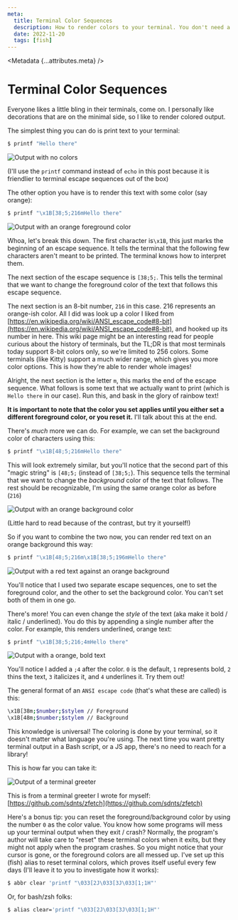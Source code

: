 ```yaml
---
meta:
  title: Terminal Color Sequences
  description: How to render colors to your terminal. You don't need a library for this stuff, its ez
  date: 2022-11-20
  tags: [fish]
---
```



<Metadata {...attributes.meta} />

# Terminal Color Sequences

Everyone likes a little bling in their terminals, come on. I personally like decorations
that are on the minimal side, so I like to render colored output.

The simplest thing you can do is print text to your terminal:

```sh
$ printf "Hello there"
```

![Output with no colors](/t/terminal-colors/simple.png)

(I'll use the `printf` command instead of `echo` in this post because it is friendlier
to terminal escape sequences out of the box)

The other option you have is to render this text with some color (say orange):

```sh
$ printf "\x1B[38;5;216mHello there"
```

![Output with an orange foreground color](/t/terminal-colors/fg-color.png)

Whoa, let's break this down. The first character is`\x1B`, this just marks the beginning
of an escape sequence. It tells the terminal that the following few characters
aren't meant to be printed. The terminal knows how to interpret them.

The next section of the escape sequence is `[38;5;`. This tells the terminal that
we want to change the foreground color of the text that follows this escape sequence.

The next section is an 8-bit number, `216` in this case. 216 represents an orange-ish
color. All I did was look up a color I liked from [https://en.wikipedia.org/wiki/ANSI_escape_code#8-bit](https://en.wikipedia.org/wiki/ANSI_escape_code#8-bit),
and hooked up its number in here. This wiki page might be an interesting read for
people curious about the history of terminals, but the TL;DR is that most terminals
today support 8-bit colors only, so we're limited to 256 colors. Some terminals
(like Kitty) support a much wider range, which gives you more color options. This
is how they're able to render whole images!

Alright, the next section is the letter `m`, this marks the end of the escape sequence.
What follows is some text that we actually want to print (which is `Hello there`
in our case). Run this, and bask in the glory of rainbow text!

**It is important to note that the color you set applies until you either set a different
foreground color, or you reset it.** I'll talk about this at the end.

There's _much_ more we can do. For example, we can set the background color of characters
using this:

```sh
$ printf "\x1B[48;5;216mHello there"
```

This will look extremely similar, but you'll notice that the second part of this
"magic string" is `[48;5;` (instead of `[38;5;`). This sequence tells the terminal
that we want to change the _background_ color of the text that follows. The rest
should be recognizable, I'm using the same orange color as before (`216`)

![Output with an orange background color](/t/terminal-colors/bg-color.png)

(Little hard to read because of the contrast, but try it yourself!)

So if you want to combine the two now, you can render red text on an orange background
this way:

```sh
$ printf "\x1B[48;5;216m\x1B[38;5;196mHello there"
```

![Output with a red text against an orange background](/t/terminal-colors/fg-bg-color.png)

You'll notice that I used two separate escape sequences, one to set the foreground
color, and the other to set the background color. You can't set both of them in one
go.

There's more! You can even change the _style_ of the text (aka make it bold / italic / underlined).
You do this by appending a single number after the color. For example, this renders
underlined, orange text:

```sh
$ printf "\x1B[38;5;216;4mHello there"
```

![Output with a orange, bold text](/t/terminal-colors/underlined.png)

You'll notice I added a `;4` after the color. `0` is the default, `1` represents bold,
`2` thins the text, `3` italicizes it, and `4` underlines it. Try them out!

The general format of an `ANSI escape code` (that's what these are called) is this:

```sh
\x1B[38m;$number;$stylem // Foreground
\x1B[48m;$number;$stylem // Background
```

This knowledge is universal! The coloring is done by your terminal, so it doesn't
matter what language you're using. The next time you want pretty terminal output
in a Bash script, or a JS app, there's no need to reach for a library!

This is how far you can take it:

![Output of a terminal greeter](/t/terminal-colors/zfetch.png)

This is from a terminal greeter I wrote for myself: [https://github.com/sdnts/zfetch](https://github.com/sdnts/zfetch)

Here's a bonus tip: you can reset the foreground/background color by using the number
`0` as the color value. You know how some programs will mess up your terminal
output when they exit / crash? Normally, the program's author will take care to
"reset" these terminal colors when it exits, but they might not apply when the program
crashes. So you might notice that your cursor is gone, or the foreground colors
are all messed up. I've set up this (fish) alias to reset terminal colors, which proves
itself useful every few days (I'll leave it to you to investigate how it works):

```sh
$ abbr clear 'printf "\033[2J\033[3J\033[1;1H"'
```

Or, for bash/zsh folks:

```sh
$ alias clear='printf "\033[2J\033[3J\033[1;1H"'
```
